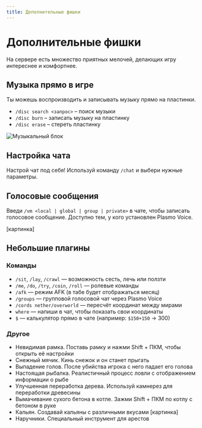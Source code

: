 ```yaml
---
title: Дополнительные фишки
---
```


# Дополнительные фишки

На сервере есть множество приятных мелочей, делающих игру интереснее и комфортнее.

## Музыка прямо в игре

Ты можешь воспроизводить и записывать музыку прямо на пластинки.

- `/disc search <запрос>` – поиск музыки
- `/disc burn` – записать музыку на пластинку
- `/disc erase` – стереть пластинку

![Музыкальный блок](/assets/features/additional/music-block.png)

## Настройка чата

Настрой чат под себя! Используй команду `/chat` и выбери нужные параметры.

## Голосовые сообщения

Введи `/vm <local | global | group | private>` в чате, чтобы записать голосовое сообщение. Доступно тем, у кого установлен Plasmo Voice.

[картинка]

## Небольшие плагины

### Команды

- `/sit`, `/lay`, `/crawl` — возможность сесть, лечь или ползти
- `/me`, `/do`, `/try`, `/coin`, `/roll` — ролевые команды
- `/afk` — режим AFK (в табе будет отображаться месяц)
- `/groups` — групповой голосовой чат через Plasmo Voice
- `/cords nether/overworld` — пересчёт координат между мирами
- `where` — напиши в чат, чтобы показать свои координаты
- `$` — калькулятор прямо в чате (например: `$150+150` → 300)

### Другое

- Невидимая рамка. Поставь рамку и нажми Shift + ПКМ, чтобы открыть её настройки
- Снежный мячик. Кинь снежок и он станет прыгать
- Выпадение голов. После убийства игрока с него падает его голова
- Настоящая рыбалка. Реалистичный процесс ловли с отображением информации о рыбе
- Улучшенная переработка дерева. Используй камнерез для переработки древесины
- Вымачивание сухого бетона в котле. Зажми Shift + ПКМ по котлу с бетоном в руке
- Кальян. Создавай кальяны с различными вкусами [картинка]
- Наручники. Специальный инструмент для арестов
